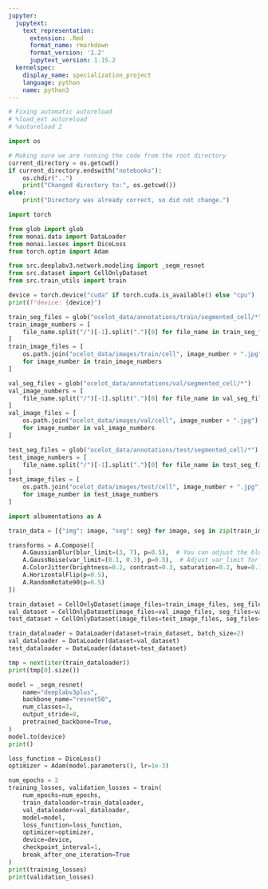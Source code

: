 ```yaml
---
jupyter:
  jupytext:
    text_representation:
      extension: .Rmd
      format_name: rmarkdown
      format_version: '1.2'
      jupytext_version: 1.15.2
  kernelspec:
    display_name: specialization_project
    language: python
    name: python3
---
```


```python
# Fixing automatic autoreload
# %load_ext autoreload
# %autoreload 2
```

```python
import os 

# Making sure we are running the code from the root directory
current_directory = os.getcwd()
if current_directory.endswith("notebooks"):
    os.chdir("..")
    print("Changed directory to:", os.getcwd())
else:
    print("Directory was already correct, so did not change.")
```

```python
import torch

from glob import glob
from monai.data import DataLoader
from monai.losses import DiceLoss
from torch.optim import Adam

from src.deeplabv3.network.modeling import _segm_resnet
from src.dataset import CellOnlyDataset
from src.train_utils import train

device = torch.device("cuda" if torch.cuda.is_available() else "cpu")
print(f"device: {device}")
```

```python
train_seg_files = glob("ocelot_data/annotations/train/segmented_cell/*")
train_image_numbers = [
    file_name.split("/")[-1].split(".")[0] for file_name in train_seg_files
]
train_image_files = [
    os.path.join("ocelot_data/images/train/cell", image_number + ".jpg")
    for image_number in train_image_numbers
]

val_seg_files = glob("ocelot_data/annotations/val/segmented_cell/*")
val_image_numbers = [
    file_name.split("/")[-1].split(".")[0] for file_name in val_seg_files
]
val_image_files = [
    os.path.join("ocelot_data/images/val/cell", image_number + ".jpg")
    for image_number in val_image_numbers
]

test_seg_files = glob("ocelot_data/annotations/test/segmented_cell/*")
test_image_numbers = [
    file_name.split("/")[-1].split(".")[0] for file_name in test_seg_files
]
test_image_files = [
    os.path.join("ocelot_data/images/test/cell", image_number + ".jpg")
    for image_number in test_image_numbers
]
```

```python
import albumentations as A

train_data = [{"img": image, "seg": seg} for image, seg in zip(train_image_files, train_seg_files)]
```

```python
transforms = A.Compose([
    A.GaussianBlur(blur_limit=(3, 7), p=0.5),  # You can adjust the blur limit
    A.GaussNoise(var_limit=(0.1, 0.3), p=0.5),  # Adjust var_limit for noise intensity
    A.ColorJitter(brightness=0.2, contrast=0.3, saturation=0.2, hue=0.1, p=1),
    A.HorizontalFlip(p=0.5),
    A.RandomRotate90(p=0.5)
])
```

```python
train_dataset = CellOnlyDataset(image_files=train_image_files, seg_files=train_seg_files, transform=transforms)
val_dataset = CellOnlyDataset(image_files=val_image_files, seg_files=val_seg_files)
test_dataset = CellOnlyDataset(image_files=test_image_files, seg_files=test_seg_files)

train_dataloader = DataLoader(dataset=train_dataset, batch_size=2)
val_dataloader = DataLoader(dataset=val_dataset)
test_dataloader = DataLoader(dataset=test_dataset)
```

```python
tmp = next(iter(train_dataloader))
print(tmp[0].size())
```

```python
model = _segm_resnet(
    name="deeplabv3plus",
    backbone_name="resnet50",
    num_classes=3,
    output_stride=8,
    pretrained_backbone=True,
)
model.to(device)
print()
```

```python
loss_function = DiceLoss()
optimizer = Adam(model.parameters(), lr=1e-3)
```

```python
num_epochs = 2
training_losses, validation_losses = train(
    num_epochs=num_epochs,
    train_dataloader=train_dataloader,
    val_dataloader=val_dataloader,
    model=model,
    loss_function=loss_function,
    optimizer=optimizer,
    device=device,
    checkpoint_interval=1,
    break_after_one_iteration=True
)
print(training_losses)
print(validation_losses)
```
